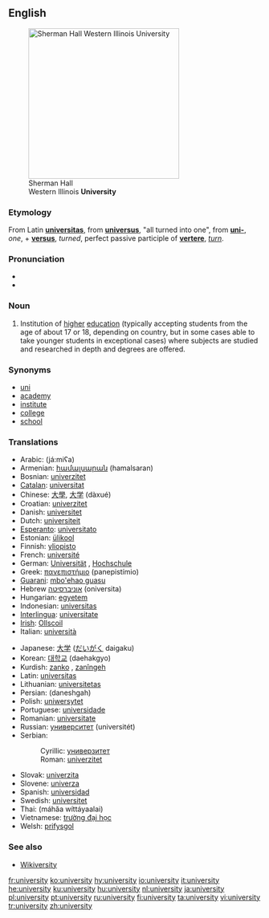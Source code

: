 {{wikipedia}}
==English==
[[Image:Sherman Hall.jpg|thumb|right|300px|Sherman Hall<br>Western Illinois '''University''']]
===Etymology===
From Latin '''[[universitas]]''', from '''[[universus]]''', "all turned into one", from '''[[uni-]]''', ''one'', + '''[[versus]]''', ''turned'', perfect passive participle of '''[[vertere]]''', ''[[turn]]''.

===Pronunciation===
* {{IPA|/juːnivɜːsitiː/}}
*{{audio|en-us-university.ogg|Audio (US)}}


===Noun===
{{en-noun-reg-y|universit|y}}

# Institution of [[high]]er [[education]] (typically accepting students from the age of about 17 or 18, depending on country, but in some cases able to take younger students in exceptional cases) where subjects are studied and researched in depth and degrees are offered.

===Synonyms===
*[[uni]]
*[[academy]]
*[[institute]]
*[[college]]
*[[school]]

===Translations===
{{top}}
*Arabic: {{ARchar|[[جامعة|جامِعَة]]}} (já:miʕa) {{f}}
*Armenian: [[համալսարան]] (hamalsaran)
*Bosnian: [[univerzitet#Bosnian|univerzitet]] {{m}}
*[[Catalan]]: [[universitat]] {{f}}
*Chinese: [[大學]], [[大学]] (dàxué)
*Croatian: [[univerzitet#Croatian|univerzitet]] {{m}}
*Danish: [[universitet]]
*Dutch: [[universiteit]]
*[[Esperanto]]: [[universitato]]
*Estonian: [[ülikool]]
*Finnish: [[yliopisto]]
*French: [[université]] {{f}}
*German: [[Universität]] {{f}}, [[Hochschule]] {{f}}
*Greek: [[πανεπιστήμιο]] (panepistímio) {{n}}
*[[Guarani]]: [[mbo'ehao guasu]]
*Hebrew [[אוניברסיטה]] (oniversita) {{f}}
*Hungarian: [[egyetem]] 
*Indonesian: [[universitas]]
*[[Interlingua]]: [[universitate]]
*[[Irish]]: [[Ollscoil]]
*Italian: [[università]]
{{mid}}
*Japanese: [[大学]] ([[だいがく]] daigaku)
*Korean: [[대학교]] (daehakgyo)
*Kurdish: [[zanko]] {{f}}, [[zanîngeh]] {{f}}
*Latin: [[universitas]] {{f}}
*Lithuanian: [[universitetas]] {{m}}
*Persian: {{FAchar|[[دانشگاه]]}} (daneshgah)
*Polish: [[uniwersytet]] {{m}}
*Portuguese: [[universidade]] {{f}}
*Romanian: [[universitate]] {{f}}
*Russian: [[университет]] (universitét)
*Serbian:
*:Cyrillic: [[универзитет#Serbian|универзитет]] {{m}}
*:Roman: [[univerzitet#Serbian|univerzitet]] {{m}}
*Slovak: [[univerzita]] {{f}}
*Slovene: [[univerza]] {{f}}
*Spanish: [[universidad]] {{f}}
*Swedish: [[universitet]] {{n}}
*Thai: {{THchar|[[มหาวิทยาลัย]]}} (máhăa wíttáyaalai)
*Vietnamese: [[trường đại học]]
*Welsh: [[prifysgol]]
{{bottom}}

===See also===
*[http://textbook.wikipedia.org/wiki/Wikiversity Wikiversity]

[[fr:university]]
[[ko:university]]
[[hy:university]]
[[io:university]]
[[it:university]]
[[he:university]]
[[ku:university]]
[[hu:university]]
[[nl:university]]
[[ja:university]]
[[pl:university]]
[[pt:university]]
[[ru:university]]
[[fi:university]]
[[ta:university]]
[[vi:university]]
[[tr:university]]
[[zh:university]]